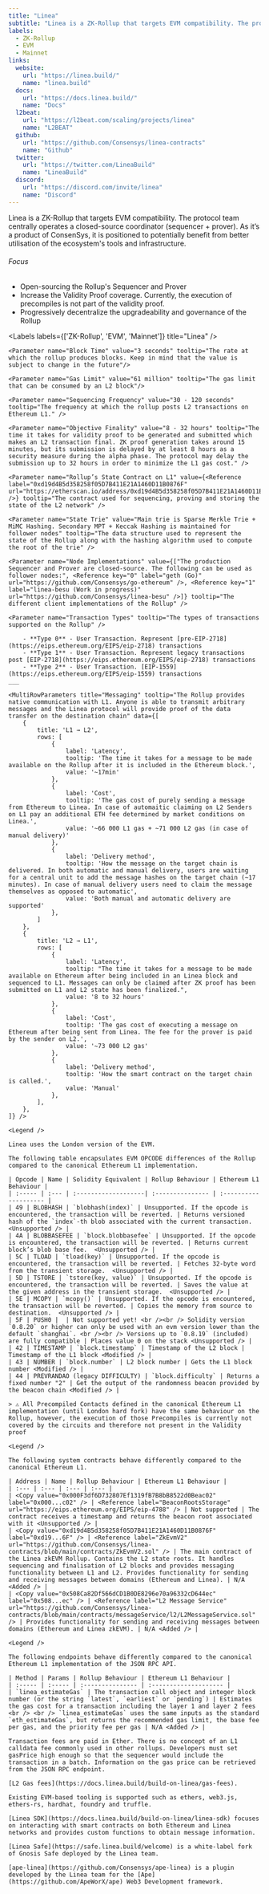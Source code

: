 ```yaml
---
title: "Linea"
subtitle: "Linea is a ZK-Rollup that targets EVM compatibility. The protocol team centrally operates a closed-source coordinator (sequencer + prover). As it’s a product of ConsenSys, it is positioned to potentially benefit from better utilisation of the ecosystem's tools and infrastructure."
labels:
  - ZK-Rollup
  - EVM
  - Mainnet
links:
  website:
    url: "https://linea.build/"
    name: "linea.build"
  docs:
    url: "https://docs.linea.build/"
    name: "Docs"
  l2beat:
    url: "https://l2beat.com/scaling/projects/linea"
    name: "L2BEAT"
  github:
    url: "https://github.com/Consensys/linea-contracts"
    name: "Github"
  twitter:
    url: "https://twitter.com/LineaBuild"
    name: "LineaBuild"
  discord:
    url: "https://discord.com/invite/linea"
    name: "Discord"
---
```


<Section title="Overview">
Linea is a ZK-Rollup that targets EVM compatibility. The protocol team centrally operates a closed-source coordinator (sequencer + prover). As it’s a product of ConsenSys, it is positioned to potentially benefit from better utilisation of the ecosystem's tools and infrastructure.

###### Focus
- Open-sourcing the Rollup's Sequencer and Prover
- Increase the Validity Proof coverage. Currently, the execution of precompiles is not part of the validity proof.
- Progressively decentralize the upgradeability and governance of the Rollup 

<Labels labels={['ZK-Rollup', 'EVM', 'Mainnet']} title="Linea" />
</Section>

<Section title="General">

    <Parameter name="Block Time" value="3 seconds" tooltip="The rate at which the rollup produces blocks. Keep in mind that the value is subject to change in the future"/>

    <Parameter name="Gas Limit" value="61 million" tooltip="The gas limit that can be consumed by an L2 block"/>

    <Parameter name="Sequencing Frequency" value="30 - 120 seconds" tooltip="The frequency at which the rollup posts L2 transactions on Ethereum L1." />

    <Parameter name="Objective Finality" value="8 - 32 hours" tooltip="The time it takes for validity proof to be generated and submitted which makes an L2 transaction final. ZK proof generation takes around 15 minutes, but its submission is delayed by at least 8 hours as a security measure during the alpha phase. The protocol may delay the submission up to 32 hours in order to minimize the L1 gas cost." />

    <Parameter name="Rollup’s State Contract on L1" value={<Reference label="0xd19d4B5d358258f05D7B411E21A1460D11B0876F" url="https://etherscan.io/address/0xd19d4B5d358258f05D7B411E21A1460D11B0876F" />} tooltip="The contract used for sequencing, proving and storing the state of the L2 network" />

    <Parameter name="State Trie" value="Main trie is Sparse Merkle Trie + MiMC Hashing. Secondary MPT + Keccak Hashing is maintained for follower nodes" tooltip="The data structure used to represent the state of the Rollup along with the hashing algorithm used to compute the root of the trie" />

    <Parameter name="Node Implementations" value={["The production Sequencer and Prover are closed-source. The following can be used as follower nodes:", <Reference key="0" label="geth (Go)" url="https://github.com/Consensys/go-ethereum" />, <Reference key="1" label="linea-besu (Work in progress)" url="https://github.com/Consensys/linea-besu" />]} tooltip="The different client implementations of the Rollup" />

    <Parameter name="Transaction Types" tooltip="The types of transactions supported on the Rollup" />

        - **Type 0** - User Transaction. Represent [pre-EIP-2718](https://eips.ethereum.org/EIPS/eip-2718) transactions
        - **Type 1** - User Transaction. Represent legacy transactions post [EIP-2718](https://eips.ethereum.org/EIPS/eip-2718) transactions
        - **Type 2** - User Transaction. [EIP-1559](https://eips.ethereum.org/EIPS/eip-1559) transactions
    ___

    <MultiRowParameters title="Messaging" tooltip="The Rollup provides native communication with L1. Anyone is able to transmit arbitrary messages and the Linea protocol will provide proof of the data transfer on the destination chain" data={[
        {
            title: 'L1 → L2',
            rows: [
                {
                    label: 'Latency',
                    tooltip: 'The time it takes for a message to be made available on the Rollup after it is included in the Ethereum block.',
                    value: '~17min'
                },
                {
                    label: 'Cost',
                    tooltip: 'The gas cost of purely sending a message from Ethereum to Linea. In case of automaitic claiming on L2 Senders on L1 pay an additional ETH fee determined by market conditions on Linea.',
                    value: '~66 000 L1 gas + ~71 000 L2 gas (in case of manual delivery)'
                },
                {
                    label: 'Delivery method',
                    tooltip: 'How the message on the target chain is delivered. In both automatic and manual delivery, users are waiting for a central unit to add the message hashes on the target chain (~17 minutes). In case of manual delivery users need to claim the message themselves as opposed to automatic',
                    value: 'Both manual and automatic delivery are supported'
                },
            ]
        },
        {
            title: 'L2 → L1',
            rows: [
                {
                    label: 'Latency',
                    tooltip: "The time it takes for a message to be made available on Ethereum after being included in an Linea block and sequenced to L1. Messages can only be claimed after ZK proof has been submitted on L1 and L2 state has been finalized.",
                    value: '8 to 32 hours'
                },
                {
                    label: 'Cost',
                    tooltip: 'The gas cost of executing a message on Ethereum after being sent from Linea. The fee for the prover is paid by the sender on L2.',
                    value: '~73 000 L2 gas'
                },
                {
                    label: 'Delivery method',
                    tooltip: 'How the smart contract on the target chain is called.',
                    value: 'Manual'
                },
            ],
        },
    ]} />

</Section>

<Section title="OPCODEs">

    <Legend />

    Linea uses the London version of the EVM.

    The following table encapsulates EVM OPCODE differences of the Rollup compared to the canonical Ethereum L1 implementation.

    | Opcode | Name | Solidity Equivalent | Rollup Behaviour | Ethereum L1 Behaviour |
    | :----- | :--- | :-------------------| :--------------- | :-------------------- |
    | 49 | BLOBHASH | `blobhash(index)` | Unsupported. If the opcode is encountered, the transaction will be reverted. | Returns versioned hash of the `index`-th blob associated with the current transaction.  <Unsupported /> |
    | 4A | BLOBBASEFEE | `block.blobbasefee` | Unsupported. If the opcode is encountered, the transaction will be reverted. | Returns current block’s blob base fee.  <Unsupported /> |
    | 5C | TLOAD | `tload(key)` | Unsupported. If the opcode is encountered, the transaction will be reverted. | Fetches 32-byte word from the transient storage.  <Unsupported /> |
    | 5D | TSTORE | `tstore(key, value)` | Unsupported. If the opcode is encountered, the transaction will be reverted. | Saves the value at the given address in the transient storage.  <Unsupported /> |
    | 5E | MCOPY | `mcopy()` | Unsupported. If the opcode is encountered, the transaction will be reverted. | Copies the memory from source to destination.  <Unsupported /> |
    | 5F | PUSH0 |  | Not supported yet! <br /><br /> Solidity version `0.8.20` or higher can only be used with an evm version lower than the default `shanghai`. <br /><br /> Versions up to `0.8.19` (included) are fully compatible | Places value 0 on the stack <Unsupported /> |
    | 42 | TIMESTAMP | `block.timestamp` | Timestamp of the L2 block | Timestamp of the L1 block <Modified /> |
    | 43 | NUMBER | `block.number` | L2 block number | Gets the L1 block number <Modified /> |
    | 44 | PREVRANDAO (legacy DIFFICULTY) | `block.difficulty` | Returns a fixed number "2" | Get the output of the randomness beacon provided by the beacon chain <Modified /> |

</Section>

<Section title="Precompiled Contracts">

    > ⚠️ All Precompiled Contacts defined in the canonical Ethereum L1 implementation (until London hard fork) have the same behaviour on the Rollup, however, the execution of those Precompiles is currently not covered by the circuits and therefore not present in the Validity proof

</Section>

<Section title="System Contracts">

    <Legend />

    The following system contracts behave differently compared to the canonical Ethereum L1.

    | Address | Name | Rollup Behaviour | Ethereum L1 Behaviour |
    | :--- | :--- | :--- | :--- |
    | <Copy value="0x000F3df6D732807Ef1319fB7B8bB8522d0Beac02" label="0x000...c02" /> | <Reference label="BeaconRootsStorage" url="https://eips.ethereum.org/EIPS/eip-4788" /> | Not supported | The contract receives a timestamp and returns the beacon root associated with it <Unsupported /> |
    | <Copy value="0xd19d4B5d358258f05D7B411E21A1460D11B0876F" label="0xd19...6F" /> | <Reference label="ZkEvmV2" url="https://github.com/Consensys/linea-contracts/blob/main/contracts/ZkEvmV2.sol" /> | The main contract of the Linea zkEVM Rollup. Contains the L2 state roots. It handles sequencing and finalisation of L2 blocks and provides messaging functionality between L1 and L2. Provides functionality for sending and receiving messages between domains (Ethereum and Linea). | N/A <Added /> |
    | <Copy value="0x508Ca82Df566dCD1B0DE8296e70a96332cD644ec" label="0x508...ec" /> | <Reference label="L2 Message Service" url="https://github.com/Consensys/linea-contracts/blob/main/contracts/messageService/l2/L2MessageService.sol" /> | Provides functionality for sending and receiving messages between domains (Ethereum and Linea zkEVM). | N/A <Added /> |

</Section>

<Section title="RPC-API">

    <Legend />

    The following endpoints behave differently compared to the canonical Ethereum L1 implementation of the JSON RPC API.

    | Method | Params | Rollup Behaviour | Ethereum L1 Behaviour |
    | :----- | :----- | :--------------- | :-------------------- |
    | `linea_estimateGas` | The transaction call object and integer block number (or the string `latest`, `earliest` or `pending`) | Estimates the gas cost for a transaction including the layer 1 and layer 2 fees <br /> <br /> `linea_estimateGas` uses the same inputs as the standard `eth_estimateGas`, but returns the recommended gas limit, the base fee per gas, and the priority fee per gas | N/A <Added /> |
    
</Section>

<Section title="Transaction Fees">

    Transaction fees are paid in Ether. There is no concept of an L1 calldata fee commonly used in other rollups. Developers must set gasPrice high enough so that the sequencer would include the transaction in a batch. Information on the gas price can be retrieved from the JSON RPC endpoint.

    [L2 Gas fees](https://docs.linea.build/build-on-linea/gas-fees).

</Section>

<Section title="Tools">

    Existing EVM-based tooling is supported such as ethers, web3.js, ethers-rs, hardhat, foundry and truffle.

    [Linea SDK](https://docs.linea.build/build-on-linea/linea-sdk) focuses on interacting with smart contracts on both Ethereum and Linea networks and provides custom functions to obtain message information.

    [Linea Safe](https://safe.linea.build/welcome) is a white-label fork of Gnosis Safe deployed by the Linea team.

    [ape-linea](https://github.com/Consensys/ape-linea) is a plugin developed by the Linea team for the [Ape](https://github.com/ApeWorX/ape) Web3 Development framework.

</Section>
